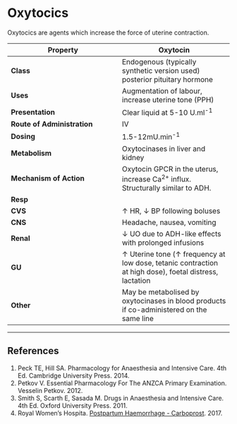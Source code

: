 # Oxytocics


Oxytocics are agents which increase the force of uterine contraction.

|Property|Oxytocin|Ergometrine|PGF~2α~ (Dinoprost)|Carboprost
|--|--|
|**Class**|Endogenous (typically synthetic version used) posterior pituitary hormone|Ergot alkaloid|Prostaglandin
|**Uses**|Augmentation of labour, increase uterine tone (PPH)|PPH|Severe PPH|Severe PPH|
|**Presentation**|Clear liquid at 5-10 U.ml^-1^|||Clear liquid at 250μg.ml^-1^, up to 8 doses (2mg)|
|**Route of Administration**|IV|IV, IM|Intramyometrial injection, IM|Intramyometrial, IM|
|**Dosing**|1.5-12mU.min^-1^|250μg IM (IV in emergency via slow push)||500μg IM|
|**Metabolism**|Oxytocinases in liver and kidney||||
|**Mechanism of Action**|Oxytocin GPCR in the uterus, increase Ca^2+^ influx. Structurally similar to ADH.|Acts on α and 5HT~2~ receptors on uterine and vascular smooth muscle|||
|**Resp**||Bronchospasm (may be severe)|Bronchospasm (severe if IV so this route is contraindicated)|Bronchospasm, APO due to ↑  PVR with subsequent hypoxia|
|**CVS**|↑ HR, ↓ BP following boluses |↑ SVR, ↑ BP (may cause, ↓ HR) coronary vasoconstriction|↑ SVR, ↑ BP |↑ SVR, ↑ BP (usually transient)|
|**CNS**|Headache, nausea, vomiting|Headache, nausea|Nausea, vomiting|Headache|
|**Renal**|↓ UO due to ADH-like effects with prolonged infusions||||
|**GU**|↑ Uterine tone (↑ frequency at low dose, tetanic contraction at high dose), foetal distress, lactation|↑ Uterine contraction frequency and tone|↑ Uterine contraction frequency and tone|↑ Uterine contraction frequency and tone, contraindicated in pelvic inflammatory disease|
|**Other**|May be metabolised by oxytocinases in blood products if co-administered on the same line|Contraindicated in pre-eclampsia due to HTN|Deprecated by carboprost, increased body temperature|

---
## References

1. Peck TE, Hill SA. Pharmacology for Anaesthesia and Intensive Care. 4th Ed. Cambridge University Press. 2014.\
2. Petkov V. Essential Pharmacology For The ANZCA Primary Examination. Vesselin Petkov. 2012.
3. Smith S, Scarth E, Sasada M. Drugs in Anaesthesia and Intensive Care. 4th Ed. Oxford University Press. 2011.
4. Royal Women's Hospita. [Postpartum Haemorrhage - Carboprost](https://thewomens.r.worldssl.net/images/uploads/downloadable-records/clinical-guidelines/postpartum-haemorrhage-carboprost_270217.pdf). 2017.